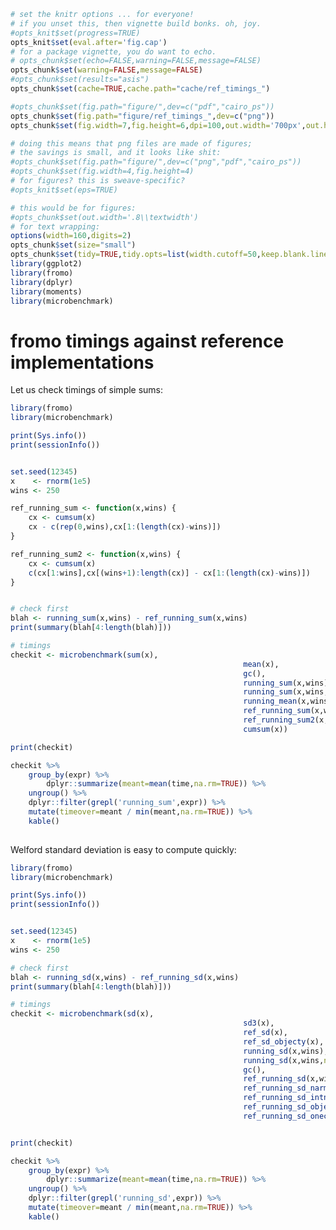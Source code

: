 ```r
# set the knitr options ... for everyone!
# if you unset this, then vignette build bonks. oh, joy.
#opts_knit$set(progress=TRUE)
opts_knit$set(eval.after='fig.cap')
# for a package vignette, you do want to echo.
# opts_chunk$set(echo=FALSE,warning=FALSE,message=FALSE)
opts_chunk$set(warning=FALSE,message=FALSE)
#opts_chunk$set(results="asis")
opts_chunk$set(cache=TRUE,cache.path="cache/ref_timings_")

#opts_chunk$set(fig.path="figure/",dev=c("pdf","cairo_ps"))
opts_chunk$set(fig.path="figure/ref_timings_",dev=c("png"))
opts_chunk$set(fig.width=7,fig.height=6,dpi=100,out.width='700px',out.height='600px')

# doing this means that png files are made of figures;
# the savings is small, and it looks like shit:
#opts_chunk$set(fig.path="figure/",dev=c("png","pdf","cairo_ps"))
#opts_chunk$set(fig.width=4,fig.height=4)
# for figures? this is sweave-specific?
#opts_knit$set(eps=TRUE)

# this would be for figures:
#opts_chunk$set(out.width='.8\\textwidth')
# for text wrapping:
options(width=160,digits=2)
opts_chunk$set(size="small")
opts_chunk$set(tidy=TRUE,tidy.opts=list(width.cutoff=50,keep.blank.line=TRUE))
library(ggplot2)
library(fromo)
library(dplyr)
library(moments)
library(microbenchmark)
```

# fromo timings against reference implementations

Let us check timings of simple sums:

```r
library(fromo)
library(microbenchmark)

print(Sys.info())
print(sessionInfo())


set.seed(12345)
x    <- rnorm(1e5)
wins <- 250

ref_running_sum <- function(x,wins) {
	cx <- cumsum(x)
	cx - c(rep(0,wins),cx[1:(length(cx)-wins)])
}

ref_running_sum2 <- function(x,wins) {
	cx <- cumsum(x)
	c(cx[1:wins],cx[(wins+1):length(cx)] - cx[1:(length(cx)-wins)])
}


# check first
blah <- running_sum(x,wins) - ref_running_sum(x,wins)
print(summary(blah[4:length(blah)]))

# timings
checkit <- microbenchmark(sum(x),
													mean(x),
													gc(),
													running_sum(x,wins),
													running_sum(x,wins,na_rm=FALSE,restart_period=50000L),
													running_mean(x,wins),
													ref_running_sum(x,wins),
													ref_running_sum2(x,wins),
													cumsum(x))

print(checkit)

checkit %>%
	group_by(expr) %>%
		dplyr::summarize(meant=mean(time,na.rm=TRUE)) %>%
	ungroup() %>%
	dplyr::filter(grepl('running_sum',expr)) %>%
	mutate(timeover=meant / min(meant,na.rm=TRUE)) %>%
	kable()
	

```

Welford standard deviation is easy to compute quickly:



```r
library(fromo)
library(microbenchmark)

print(Sys.info())
print(sessionInfo())


set.seed(12345)
x    <- rnorm(1e5)
wins <- 250

# check first
blah <- running_sd(x,wins) - ref_running_sd(x,wins)
print(summary(blah[4:length(blah)]))

# timings
checkit <- microbenchmark(sd(x),
													sd3(x), 
													ref_sd(x),
													ref_sd_objecty(x),
													running_sd(x,wins),
													running_sd(x,wins,na_rm=FALSE,restart_period=50000L),
													gc(),
													ref_running_sd(x,wins),
													ref_running_sd_narm(x,wins),
													ref_running_sd_intnel(x,wins),
													ref_running_sd_objecty(x,wins),
													ref_running_sd_onecheck(x,wins))


print(checkit)

checkit %>%
	group_by(expr) %>%
		dplyr::summarize(meant=mean(time,na.rm=TRUE)) %>%
	ungroup() %>%
	dplyr::filter(grepl('running_sd',expr)) %>%
	mutate(timeover=meant / min(meant,na.rm=TRUE)) %>%
	kable()
	

```


